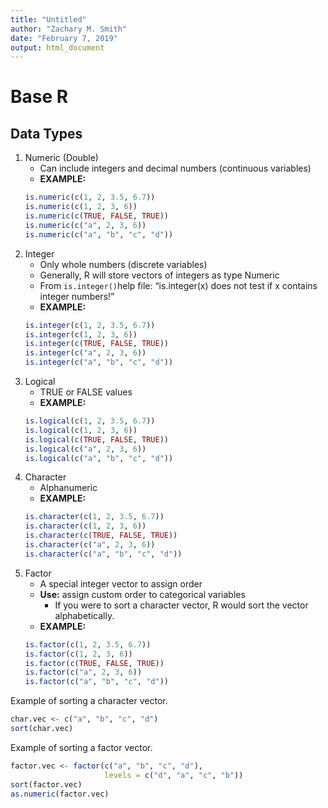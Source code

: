 ```yaml
---
title: "Untitled"
author: "Zachary M. Smith"
date: "February 7, 2019"
output: html_document
---
```


# Base R

## Data Types

1. Numeric (Double)
    + Can include integers and decimal numbers (continuous variables)
    + __EXAMPLE:__
```r
is.numeric(c(1, 2, 3.5, 6.7))
is.numeric(c(1, 2, 3, 6))
is.numeric(c(TRUE, FALSE, TRUE))
is.numeric(c("a", 2, 3, 6))
is.numeric(c("a", "b", "c", "d"))
```

2. Integer
   + Only whole numbers (discrete variables)
   + Generally, R will store vectors of integers as type Numeric
   + From `is.integer()`help file: "is.integer(x) does not test if x contains integer numbers!"
   + __EXAMPLE:__
```r
is.integer(c(1, 2, 3.5, 6.7))
is.integer(c(1, 2, 3, 6))
is.integer(c(TRUE, FALSE, TRUE))
is.integer(c("a", 2, 3, 6))
is.integer(c("a", "b", "c", "d"))
```

3. Logical 
    + TRUE or FALSE values
    + __EXAMPLE:__
```r
is.logical(c(1, 2, 3.5, 6.7))
is.logical(c(1, 2, 3, 6))
is.logical(c(TRUE, FALSE, TRUE))
is.logical(c("a", 2, 3, 6))
is.logical(c("a", "b", "c", "d"))
```
4. Character
    + Alphanumeric
    + __EXAMPLE:__
```r
is.character(c(1, 2, 3.5, 6.7))
is.character(c(1, 2, 3, 6))
is.character(c(TRUE, FALSE, TRUE))
is.character(c("a", 2, 3, 6))
is.character(c("a", "b", "c", "d"))
```

5. Factor
    + A special integer vector to assign order
    + __Use:__ assign custom order to categorical variables
        + If you were to sort a character vector, R would sort the vector alphabetically.
    + __EXAMPLE:__
```r
is.factor(c(1, 2, 3.5, 6.7))
is.factor(c(1, 2, 3, 6))
is.factor(c(TRUE, FALSE, TRUE))
is.factor(c("a", 2, 3, 6))
is.factor(c("a", "b", "c", "d"))
```
    
Example of sorting a character vector.
```r
char.vec <- c("a", "b", "c", "d")
sort(char.vec)
```
    
Example of sorting a factor vector.
```r
factor.vec <- factor(c("a", "b", "c", "d"),
                     levels = c("d", "a", "c", "b"))
sort(factor.vec)
as.numeric(factor.vec)
```

